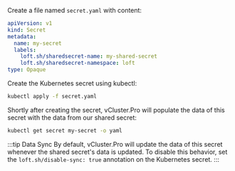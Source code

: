 
<Flow id="use-secret-kubectl">
  <Step>

Create a file named `secret.yaml` with content:

```yaml
apiVersion: v1
kind: Secret
metadata:
  name: my-secret
  labels:
    loft.sh/sharedsecret-name: my-shared-secret
    loft.sh/sharedsecret-namespace: loft
type: Opaque
```

  </Step>
  <Step>

Create the Kubernetes secret using kubectl:

```bash
kubectl apply -f secret.yaml
```

  </Step>
  <Step>

Shortly after creating the secret, vCluster.Pro will populate the data of this secret with the data from our shared secret:

```bash
kubectl get secret my-secret -o yaml
```

:::tip Data Sync
By default, vCluster.Pro will update the data of this secret whenever the shared secret's data is updated. To disable this behavior, set the `loft.sh/disable-sync: true` annotation on the Kubernetes secret.
:::

  </Step>
</Flow>
